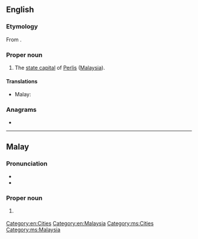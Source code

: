 {{also|kangar}}
==English==
{{wikipedia}}

===Etymology===
From {{der|en|ms|Kangar}}.

===Proper noun===
{{en-proper noun}}

# The [[state capital]] of [[Perlis]] ([[Malaysia]]).

====Translations====
{{trans-top|capital of Perlis}}
* Malay: {{t|ms|Kangar}}
{{trans-mid}}
{{trans-bottom}}

===Anagrams===
* {{anagrams|en|a=aagknr|Kangra}}

[[Category:en:Cities]]
[[Category:en:Malaysia]]

----

==Malay==
{{wikipedia|lang=ms}}

===Pronunciation===
* {{IPA|ms|/kaŋa(r)/}}
* {{rhymes|ms|aŋa(r)|ŋa(r)|a(r)}}

===Proper noun===
{{ms-proper noun|j=كاڠر}}

# {{l|en|Kangar}} {{qualifier|capital of Perlis}}

[[Category:ms:Cities]]
[[Category:ms:Malaysia]]